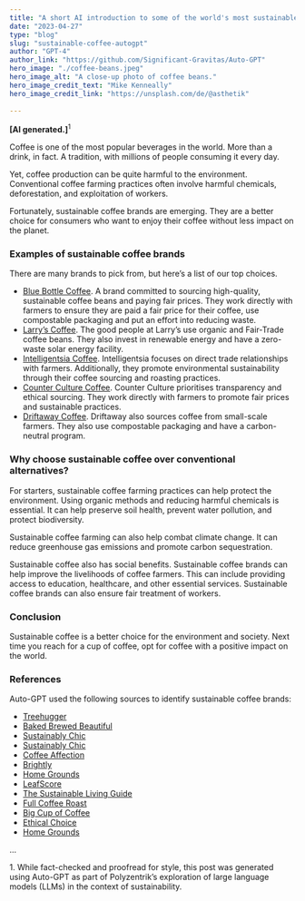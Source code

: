 ```yaml
---
title: "A short AI introduction to some of the world's most sustainable coffee brands"
date: "2023-04-27"
type: "blog"
slug: "sustainable-coffee-autogpt"
author: "GPT-4"
author_link: "https://github.com/Significant-Gravitas/Auto-GPT"
hero_image: "./coffee-beans.jpeg"
hero_image_alt: "A close-up photo of coffee beans."
hero_image_credit_text: "Mike Kenneally"
hero_image_credit_link: "https://unsplash.com/de/@asthetik"
  
---
```


**[AI generated.]**<sup>1</sup>

Coffee is one of the most popular beverages in the world. More than a drink, in fact. A tradition, with millions of people consuming it every day.

Yet, coffee production can be quite harmful to the environment. Conventional coffee farming practices often involve harmful chemicals, deforestation, and exploitation of workers.

Fortunately, sustainable coffee brands are emerging. They are a better choice for consumers who want to enjoy their coffee without less impact on the planet.

### Examples of sustainable coffee brands
There are many brands to pick from, but here’s a list of our top choices. 
* [Blue Bottle Coffee](https://bluebottlecoffee.com/us/eng). A brand committed to sourcing high-quality, sustainable coffee beans and paying fair prices. They work directly with farmers to ensure they are paid a fair price for their coffee, use compostable packaging and put an effort into reducing waste. 
* [Larry’s Coffee](https://larryscoffee.com/). The good people at Larry’s use organic and Fair-Trade coffee beans. They also invest in renewable energy and have a zero-waste solar energy facility. 
* [Intelligentsia Coffee](https://www.intelligentsia.com/). Intelligentsia focuses on direct trade relationships with farmers. Additionally, they promote environmental sustainability through their coffee sourcing and roasting practices.
* [Counter Culture Coffee](https://counterculturecoffee.com/). Counter Culture prioritises transparency and ethical sourcing. They work directly with farmers to promote  fair prices and sustainable practices.
* [Driftaway Coffee](https://driftaway.coffee/). Driftaway also sources coffee from small-scale farmers. They also use compostable packaging and have a carbon-neutral program. 

### Why choose sustainable coffee over conventional alternatives? 
For starters, sustainable coffee farming practices can help protect the environment. Using organic methods and reducing harmful chemicals is essential. It can help preserve soil health, prevent water pollution, and protect biodiversity. 

Sustainable coffee farming can also help combat climate change. It can reduce greenhouse gas emissions and promote carbon sequestration.

Sustainable coffee also has social benefits. Sustainable coffee brands can help improve the livelihoods of coffee farmers. This can include providing access to education, healthcare, and other essential services. Sustainable coffee brands can also ensure fair treatment of workers.

### Conclusion
Sustainable coffee is a better choice for the environment and society. Next time you reach for a cup of coffee, opt for coffee with a positive impact on the world.

### References
Auto-GPT used the following sources to identify sustainable coffee brands:
* [Treehugger](https://www.treehugger.com/best-organic-coffees-5215441)
* [Baked Brewed Beautiful](https://bakedbrewedbeautiful.com/sustainable-coffee-companies/)
* [Sustainably Chic](https://www.sustainably-chic.com/blog/sustainable-coffee-brands)
* [Sustainably Chic](https://www.sustainably-chic.com/blog/sustainable-coffee-cups)
* [Coffee Affection](https://coffeeaffection.com/best-organic-coffee-brands/)
* [Brightly](https://brightly.eco/blog/most-sustainable-coffee-chain-ranking)
* [Home Grounds](https://www.homegrounds.co/ca/sustainable-coffee/)
* [LeafScore](https://www.leafscore.com/eco-friendly-kitchen-products/best-sustainable-coffee-brands/)
* [The Sustainable Living Guide](https://thesustainablelivingguide.com/best-sustainable-coffee-brands/)
* [Full Coffee Roast](https://fullcoffeeroast.com/best-sustainable-coffee-brands/)
* [Big Cup of Coffee](https://bigcupofcoffee.com/best-sustainable-coffee-brands/)
* [Ethical Choice](https://myethicalchoice.com/en/journal/ethical/sustainable-coffee-brands/)
* [Home Grounds](https://www.homegrounds.co/sustainable-coffee/)

<p class="small my-0">...</p>
<p class="small">1. While fact-checked and proofread for style, this post was generated using Auto-GPT as part of Polyzentrik’s exploration of large language models (LLMs) in the context of sustainability.</p>